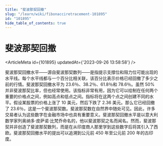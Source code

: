 ```yaml
---
title: "斐波那契回撤"
slug: "/learn/wiki/fibonacciretracement-101895"
id: "101895"
hide_table_of_contents: true
---
```



# 斐波那契回撤

<ArticleMeta id={101895} updatedAt={'2023-09-26 13:58:58'} />
<div className='border-solid border-b border-t-0 my-4 border-[var(--ifm-color-gray-300)]' />

斐波那契回撤水平——源自斐波那契数列——是指提示支撑位和阻力位可能出现的水平线。每个水平线都与一个百分比相关联，该百分比表示价格已经回撤了多少之前的行情。斐波那契回撤水平为 23.6％、38.2％、61.8％和 78.6％。虽然 50% 并非斐波那契比率，但也经常使用。该指标非常有用，因为它可以绘制在任何两个重要的价格点之间，例如高点和低点之间。指标将在这两个点之间创建不同的水平。假设某股票的价格上涨了 10 美元，然后下跌了 2.36 美元。那么它已经回撤了 23.6％，这是一个斐波那契数。斐波那契数在自然界中随处可见。因此，许多交易者认为这些数字在金融市场中也具有重要意义。斐波那契回撤水平是以意大利数学家列奥纳多·皮萨诺·比梵乔命名的，他以斐波那契之名而闻名。然而，斐波那契并非创造了斐波那契数列，而是在从印度商人那里学到这些数字后将其引入了西欧。斐波那契回撤水平的提出可以追溯到公元前 450 年至公元前 200 年的古印度。
